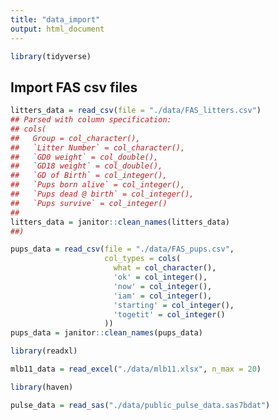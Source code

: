 ```yaml
---
title: "data_import"
output: html_document
---
```


```r
library(tidyverse)
```


## Import FAS csv files
```r
litters_data = read_csv(file = "./data/FAS_litters.csv")
## Parsed with column specification:
## cols(
##   Group = col_character(),
##   `Litter Number` = col_character(),
##   `GD0 weight` = col_double(),
##   `GD18 weight` = col_double(),
##   `GD of Birth` = col_integer(),
##   `Pups born alive` = col_integer(),
##   `Pups dead @ birth` = col_integer(),
##   `Pups survive` = col_integer()
## 
litters_data = janitor::clean_names(litters_data) 
##)
```

```r
pups_data = read_csv(file = "./data/FAS_pups.csv", 
                     col_types = cols(
                       what = col_character(),
                       'ok' = col_integer(),
                       'now' = col_integer(),
                       'iam' = col_integer(),
                       'starting' = col_integer(),
                       'togetit' = col_integer()
                     ))
pups_data = janitor::clean_names(pups_data)
```

```r
library(readxl)
```

```r
mlb11_data = read_excel("./data/mlb11.xlsx", n_max = 20)
```

```r
library(haven)
```

```r
pulse_data = read_sas("./data/public_pulse_data.sas7bdat")
```


